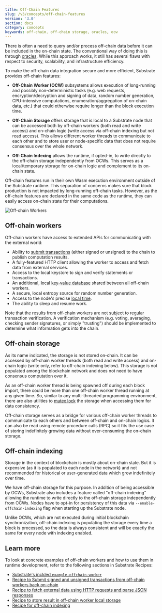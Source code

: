 ```yaml
---
title: Off-Chain Features
slug: /v3/concepts/off-chain-features
version: '3.0'
section: docs
category: concepts
keywords: off-chain, off-chain storage, oracles, ocw
---
```


There is often a need to query and/or process off-chain data before it can be included in the on-chain state.
The conventional way of doing this is through [oracles](/v3/reference/glossary#oracle).
While this approach works, it still has several flaws with respect to security, scalability, and infrastructure efficiency.

To make the off-chain data integration secure and more efficient, Substrate provides off-chain features:

- **Off-Chain Worker (OCW)** subsystems allows execution of long-running and possibly non-deterministic tasks (e.g. web requests, encryption/decryption and signing of data, random number generation, CPU-intensive computations, enumeration/aggregation of on-chain data, etc.) that could otherwise require longer than the block execution time.

- **Off-Chain Storage** offers storage that is local to a Substrate node that can be accessed both by off-chain workers (both read and write access) and on-chain logic (write access via off-chain indexing but not read access).
  This allows different worker threads to communicate to each other and to store user or node-specific data that does not require consensus over the whole network.

- **Off-Chain Indexing** allows the runtime, if opted-in, to write directly to the off-chain storage
  independently from OCWs. This serves as a local/temporary storage for on-chain logic and
  complement to its on-chain state.

Off-chain features run in their own Wasm execution environment outside of the Substrate runtime.
This separation of concerns makes sure that block production is not impacted by long-running off-chain tasks.
However, as the off-chain features are declared in the same code as the runtime,
they can easily access on-chain state for their computations.

![Off-chain Workers](../../../../src/images/docs/concepts/off-chain-workers-v2.png)

## Off-chain workers

Off-chain workers have access to extended APIs for communicating with the external world:

- Ability to
  [submit transactions](/rustdocs/latest/sp_runtime/offchain/trait.TransactionPool.html)
  (either signed or unsigned) to the chain to publish computation results.
- A fully-featured HTTP client allowing the worker to access and fetch data from external services.
- Access to the local keystore to sign and verify statements or transactions.
- An additional, local
  [key-value database](/rustdocs/latest/sp_runtime/offchain/trait.OffchainStorage.html)
  shared between all off-chain workers.
- A secure, local entropy source for random number generation.
- Access to the node's precise
  [local time](/rustdocs/latest/sp_runtime/offchain/struct.Timestamp.html).
- The ability to sleep and resume work.

Note that the results from off-chain workers are not subject to regular transaction verification. A
verification mechanism (e.g. voting, averaging, checking sender signatures, or simply "trusting")
should be implemented to determine what information gets into the chain.

## Off-chain storage

As its name indicated, the storage is not stored on-chain. It can be accessed by off-chain worker
threads (both read and write access) and on-chain logic (write only, refer to off-chain indexing
below). This storage is not populated among the blockchain network and does not need to have
consensus computation over it.

As an off-chain worker thread is being spawned off during each block import, there could be more
than one off-chain worker thread running at any given time. So, similar to any multi-threaded
programming environment, there are also utilities to
[mutex lock](<https://en.wikipedia.org/wiki/Lock_(computer_science)>) the storage when accessing
them for data consistency.

Off-chain storage serves as a bridge for various off-chain worker threads to communicate to each
others and between off-chain and on-chain logics. It can also be read using remote procedure calls
(RPC) so it fits the use case of storing indefinitely growing data without over-consuming the
on-chain storage.

## Off-chain indexing

Storage in the context of blockchain is mostly about on-chain state. But it is expensive (as it is
populated to each node in the network) and not recommended for historical or user-generated data
which grow indefinitely over time.

We have off-chain storage for this purpose. In addition of being accessible by OCWs, Substrate also
includes a feature called "off-chain indexing" allowing the runtime to write directly to the
off-chain storage independently from OCWs. Nodes have to opt-in for persistency of this data via
`--enable-offchain-indexing` flag when starting up the Substrate node.

Unlike OCWs, which are not executed during initial blockchain synchronization, off-chain indexing is
populating the storage every time a block is processed, so the data is always consistent and will be
exactly the same for every node with indexing enabled.

## Learn more

To look at concrete examples of off-chain workers and how to use them in runtime development,
refer to the following sections in Substrate Recipes:

- [Substrate's inclded `example-offchain-worker`](https://github.com/paritytech/substrate/tree/master/frame/example-offchain-worker)
- [Recipe to Submit signed and unsigned transactions from off-chain workers back on-chain](https://github.com/substrate-developer-hub/recipes/blob/master/text/off-chain-workers/transactions.html)
- [Recipe to fetch external data using HTTP requests and parse JSON responses](https://github.com/substrate-developer-hub/recipes/blob/master/text/off-chain-workers/http-json.html)
- [Recipe to store result in off-chain worker local storage](https://github.com/substrate-developer-hub/recipes/blob/master/text/off-chain-workers/storage.html)
- [Recipe for off-chain indexing](https://github.com/substrate-developer-hub/recipes/blob/master/text/off-chain-workers/indexing.html)
